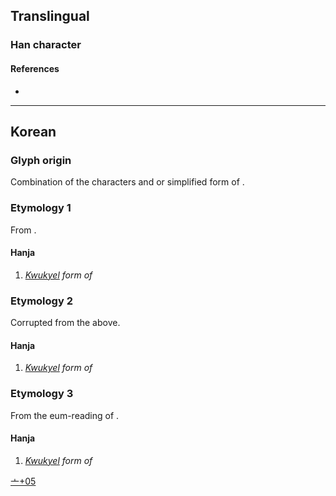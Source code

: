 {{character info}}
==Translingual==

===Han character===
{{Han char|rn=8|rad=亠|as=05|sn=7|four=|canj=YCMO|ids=⿱亦乁}}

====References====
* {{Han ref|kx=0088.161|dj=0187.091|hdz=10284.031|uh=4EAA|ud=20138}}

----

==Korean==
{{rfc|ko|do 난 and 역 exist in actual usage or are they poor-quality inference from 란 (두음법칙) and 亦 (有邊讀邊)}}

===Glyph origin===
Combination of the characters {{l|ko|亦|tr=yeok|t=also, too, likewise}} and {{l|ko|乁}} or simplified form of {{l|ko|及|tr=geup|t=and, as well as}}.

===Etymology 1===
From {{ko-l|란|that/what is called}}.

====Hanja====
{{ko-hanja|구결자|란}}
#''[[kwukyel|Kwukyel]] form of'' {{ko-l|란}}

===Etymology 2===
Corrupted from the {{l|ko|亪|tr=ran}} above.

====Hanja====
{{ko-hanja|구결자|난}}
#''[[kwukyel|Kwukyel]] form of'' {{ko-l|난}}

===Etymology 3===
From the eum-reading of {{l|ko|亦|tr=yeok}}.

====Hanja====
{{ko-hanja|구결자|역}}
#''[[kwukyel|Kwukyel]] form of'' {{ko-l|역}}

[[Category:Korean-only CJKV Characters|亠+05]]